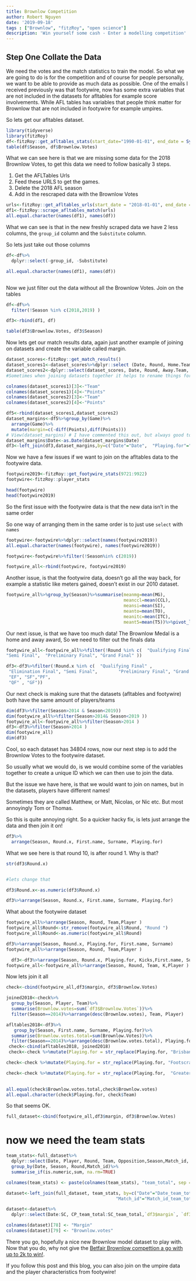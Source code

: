 ```yaml
---
title: Brownlow Competition
author: Robert Nguyen
date: '2019-09-18'
tags : ["Brownlow", "fitzRoy", "open science"]
description: 'Win yourself some cash - Enter a modelling competition'
---
```



## Step One Collate the Data

We need the votes and the match statistics to train the model. So what we are going to do is for the competition and of course for people personally, we want to be able to provide as much data as possible. One of the emails I received previously was that footywire, now has some extra variables that are not included in the datasets for afltables for example score involvements. While AFL tables has variables that people think matter for Brownlow that are not included in footywire for example umpires. 

So lets get our afltables dataset.

```r
library(tidyverse)
library(fitzRoy)
df<-fitzRoy::get_afltables_stats(start_date="1990-01-01", end_date = Sys.Date())
table(df$Season, df$Brownlow.Votes)

```

What we can see here is that we are missing some data for the 2018 Brownlow Votes, to get this data we need to follow basically 3 steps. 

1. Get the AFLTables Urls
2. Feed these URLS to get the games. 
3. Delete the 2018 AFL season
4. Add in the rescraped data with the Brownlow Votes

```r
urls<-fitzRoy::get_afltables_urls(start_date = "2018-01-01", end_date = Sys.Date())
df1<-fitzRoy::scrape_afltables_match(urls)
all.equal.character(names(df1), names(df))
```

What we can see is that in the new freshly scraped data we have 2 less columns, the `group_id` column and the `Substitute` column. 

So lets just take out those columns 

```r
df<-df%>%
  dplyr::select(-group_id, -Substitute)

all.equal.character(names(df1), names(df))



```

Now we just filter out the data without all the Brownlow Votes.  Join on the tables

```r
df<-df%>%
  filter(!Season %in% c(2018,2019) )

df3<-rbind(df1, df)

table(df3$Brownlow.Votes, df3$Season)
```

Now lets get our match results data, again just another example of joining on datasets and create the variable called margin.

```r

dataset_scores<-fitzRoy::get_match_results()
dataset_scores1<-dataset_scores%>%dplyr::select (Date, Round, Home.Team, Home.Points,Game)
dataset_scores2<-dplyr::select(dataset_scores, Date, Round, Away.Team, Away.Points,Game)
#Sometimes when joining datasets together it helps to rename things for consistency

colnames(dataset_scores1)[3]<-"Team"
colnames(dataset_scores1)[4]<-"Points"
colnames(dataset_scores2)[3]<-"Team"
colnames(dataset_scores2)[4]<-"Points"

df5<-rbind(dataset_scores1,dataset_scores2)
dataset_margins<-df5%>%group_by(Game)%>%
  arrange(Game)%>%
  mutate(margin=c(-diff(Points),diff(Points)))
# View(dataset_margins) # I have commented this out, but always good to view 
dataset_margins$Date<-as.Date(dataset_margins$Date)
df3<-left_join(df3,dataset_margins,by=c("Date"="Date",  "Playing.for"="Team"))
```


Now we have a few issues if we want to join on the afltables data to the footywire data. 

```r
footywire2019<-fitzRoy::get_footywire_stats(9721:9922)
footywire<-fitzRoy::player_stats

head(footywire)
head(footywire2019)

```

So the first issue with the footywire data is that the new data isn't in the same order 

So one way of arranging them in the same order is to just use `select` with `names`

```r
footywire<-footywire%>%dplyr::select(names(footywire2019))
all.equal.character(names(footywire), names(footywire2019))

footywire<-footywire%>%filter(!Season%in% c(2019))

footywire_all<-rbind(footywire, footywire2019)

```
Another issue, is that the footywire data, doesn't go all the way back, for example a statistic like meters gained, doesn't exist in our 2010 dataset.

```r
footywire_all%>%group_by(Season)%>%summarise(meanmg=mean(MG),
                                             meanccl=mean(CCL),
                                             meansi=mean(SI),
                                             meanto=mean(TO),
                                             meanitc=mean(ITC),
                                             meant5=mean(T5))%>%pivot_longer(3:7,"id", "value")%>%ggplot(aes(x=as.factor(Season), y=value))+geom_line(aes(group=id, colour=id))

```

Our next issue, is that we have too much data! The Brownlow Medal is a home and away award, So we need to filter out the finals data 

```r
footywire_all<-footywire_all%>%filter(!Round %in% c(  "Qualifying Final" , "Elimination Final",
"Semi Final",  "Preliminary Final", "Grand Final" ))

df3<-df3%>%filter(!Round.x %in% c(  "Qualifying Final" ,
 "Elimination Final", "Semi Final",        "Preliminary Final", "Grand Final",      
 "EF", "SF","PF",               
 "QF" , "GF"))
```

Our next check is making sure that the datasets (afltables and footywire) both have the same amount of players/teams

```r
dim(df3%>%filter(Season>2014 & Season<2019))
dim(footywire_all%>%filter(Season>2014& Season<2019 ))
footywire_all<-footywire_all%>%filter(Season>2014 )
df3<-df3%>%filter(Season>2014 )
dim(footywire_all)
dim(df3)
```

Cool, so each dataset has 34804 rows, now our next step is to add the Brownlow Votes to the footywire dataset. 

So usually what we would do, is we would combine some of the variables together to create a unique ID which we can then use to join the data. 

But the issue we have here, is that we would want to join on names, but in the datasets, players have different names!

Sometimes they are called Matthew, or Matt, Nicolas, or Nic etc. But most annoyingly Tom or Thomas.

So this is quite annoying right. So a quicker hacky fix, is lets just arrange the data and then join it on!

```r
df3%>%
  arrange(Season, Round.x, First.name, Surname, Playing.for)

```
What we see here is that round 10, is after round 1. Why is that?

```r
str(df3$Round.x) 


#lets change that

df3$Round.x<-as.numeric(df3$Round.x)

df3%>%arrange(Season, Round.x, First.name, Surname, Playing.for)
```

What about the footywire dataset


```r
footywire_all%>%arrange(Season, Round, Team,Player )
footywire_all$Round<-str_remove(footywire_all$Round, "Round ")
footywire_all$Round<-as.numeric(footywire_all$Round)

```

```r
df3%>%arrange(Season, Round.x, Playing.for, First.name, Surname)
footywire_all%>%arrange(Season, Round, Team,Player )

  df3<-df3%>%arrange(Season, Round.x, Playing.for, Kicks,First.name, Surname)
footywire_all<-footywire_all%>%arrange(Season, Round, Team, K,Player )
```

Now lets join it all

```r
check<-cbind(footywire_all,df3$margin, df3$Brownlow.Votes)

joined2018<-check%>%
  group_by(Season, Player, Team)%>%
  summarise(Brownlow.votes=sum(`df3$Brownlow.Votes`))%>%
  filter(Season==2014)%>%arrange(desc(Brownlow.votes), Team, Player)

afltables2018<-df3%>%
   group_by(Season, First.name, Surname, Playing.for)%>%
  summarise(Brownlow.votes.total=sum(Brownlow.Votes))%>%
  filter(Season==2014)%>%arrange(desc(Brownlow.votes.total), Playing.for, First.name, Surname)
 check<-cbind(afltables2018, joined2018)
 check<-check %>%mutate(Playing.for = str_replace(Playing.for, "Brisbane Lions", "Brisbane"))

check<-check %>%mutate(Playing.for = str_replace(Playing.for, "Footscray", "Western Bulldogs"))

check<-check %>%mutate(Playing.for = str_replace(Playing.for,  "Greater Western Sydney","GWS"))

 
all.equal(check$Brownlow.votes.total,check$Brownlow.votes)
all.equal.character(check$Playing.for, check$Team)

```

So that seems OK. 


```r
full_dataset<-cbind(footywire_all,df3$margin, df3$Brownlow.Votes)


```

# now we need the team stats

```r

team_stats<-full_dataset%>%
  dplyr::select(Date, Player, Round, Team, Opposition,Season,Match_id, CP:SC)%>%
  group_by(Date, Season, Round,Match_id)%>%
  summarise_if(is.numeric,sum, na.rm=TRUE)

colnames(team_stats) <- paste(colnames(team_stats), "team_total", sep = "_")

```

```r
dataset<-left_join(full_dataset, team_stats, by=c("Date"="Date_team_total",
                                          "Match_id"="Match_id_team_total"))

```


```r
dataset<-dataset%>%
  dplyr::select(Date:SC, CP_team_total:SC_team_total,`df3$margin`, `df3$Brownlow.Votes`)

colnames(dataset)[78] <- "Margin"
colnames(dataset)[79] <- "Brownlow.votes"
```


There you go, hopefully a nice new Brownlow model dataset to play with. Now that you do, why not give the [Betfair Brownlow compettion a go with up to 2k to win!](https://www.betfair.com.au/hub/betfairs-brownlow-medal-datathon/). 

If you follow this post and this blog, you can also join on the umpire data and the player characteristics from footywire!




